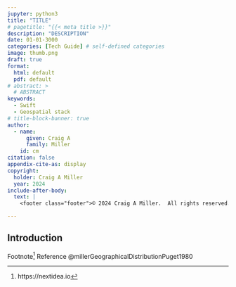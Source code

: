 ```yaml
---
jupyter: python3
title: "TITLE"
# pagetitle: "{{< meta title >}}"
description: "DESCRIPTION"
date: 01-01-3000
categories: [Tech Guide] # self-defined categories
image: thumb.png
draft: true
format:
  html: default
  pdf: default
# abstract: >
  # ABSTRACT
keywords:
  - Swift
  - Geospatial stack
# title-block-banner: true
author:
  - name:
      given: Craig A
      family: Miller
    id: cm
citation: false
appendix-cite-as: display
copyright:
  holder: Craig A Miller
  year: 2024
include-after-body:
  text: |
    <footer class="footer">© 2024 Craig A Miller.  All rights reserved.</footer>

---
```

## Introduction

Footnote[^1]
Reference @millerGeographicalDistributionPuget1980

[^1]: https://nextidea.io
